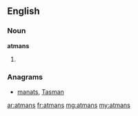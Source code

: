 ==English==

===Noun===
'''atmans'''

# {{plural of|[[atman]]}}

===Anagrams===
* [[manats#English|manats]], [[Tasman#English|Tasman]]

[[ar:atmans]]
[[fr:atmans]]
[[mg:atmans]]
[[my:atmans]]